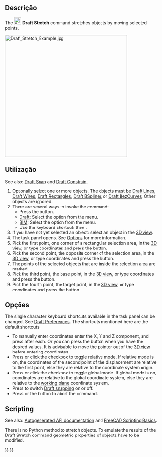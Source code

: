 <languages/>

<div class="mw-translate-fuzzy">
{{Docnav
|[[Draft_Trimex/pt-br|Aparar/Alargar]]
|[[Draft_Clone/pt-br|Clone]]
|[[Draft_Workbench/pt-br|Draft]]
|IconL=Draft_Trimex.svg
|IconR=Draft_Clone.svg
|IconC=Workbench_Draft.svg
}}
</div>

{{GuiCommand
|Name=Draft Stretch
|MenuLocation=Modification → Stretch<br>Modify → Stretch
|Workbenches=[[Draft_Workbench|Draft]], [[BIM_Workbench|BIM]]
|Shortcut={{KEY|S}} {{KEY|H}}
|Version=0.17
}}

<span id="Description"></span>
==Descrição== 

The [[Image:Draft_Stretch.svg|24px]] '''Draft Stretch''' command stretches objects by moving selected points.

[[Image:Draft_Stretch_Example.jpg|400px]]
{{Caption|Stretching three Draft Wires}}

<span id="Usage"></span>
==Utilização== 

See also: [[Draft_Snap|Draft Snap]] and [[Draft_Constrain|Draft Constrain]].

# Optionally select one or more objects. The objects must be [[Draft_Line|Draft Lines]], [[Draft_Wire|Draft Wires]], [[Draft_Rectangle|Draft Rectangles]], [[Draft_BSpline|Draft BSplines]] or [[Draft_BezCurve|Draft BezCurves]]. Other objects are ignored.
# There are several ways to invoke the command:
#* Press the {{Button|[[Image:Draft_Stretch.svg|16px]] [[Draft_Stretch|Stretch]]}} button.
#* [[Draft_Workbench|Draft]]: Select the {{MenuCommand|Modification → [[Image:Draft_Stretch.svg|16px]] Stretch}} option from the menu.
#* [[BIM_Workbench|BIM]]: Select the {{MenuCommand|Modify → [[Image:Draft_Stretch.svg|16px]] Stretch}} option from the menu.
#* Use the keyboard shortcut: {{KEY|S}} then {{KEY|H}}.
# If you have not yet selected an object: select an object in the [[3D_view|3D view]].
# The {{MenuCommand|Stretch}} task panel opens. See [[#Options|Options]] for more information.
# Pick the first point, one corner of a rectangular selection area, in the [[3D_view|3D view]], or type coordinates and press the {{Button|[[Image:Draft_AddPoint.svg|16px]] Enter point}} button.
# Pick the second point, the opposite corner of the selection area, in the [[3D_view|3D view]], or type coordinates and press the {{Button|[[Image:Draft_AddPoint.svg|16px]] Enter point}} button.
# The points of the selected objects that are inside the selection area are marked.
# Pick the third point, the base point, in the [[3D_view|3D view]], or type coordinates and press the {{Button|[[Image:Draft_AddPoint.svg|16px]] Enter point}} button.
# Pick the fourth point, the target point, in the [[3D_view|3D view]], or type coordinates and press the {{Button|[[Image:Draft_AddPoint.svg|16px]] Enter point}} button.

<span id="Options"></span>
==Opções== 

The single character keyboard shortcuts available in the task panel can be changed. See [[Draft_Preferences|Draft Preferences]]. The shortcuts mentioned here are the default shortcuts.

* To manually enter coordinates enter the X, Y and Z component, and press {{KEY|Enter}} after each. Or you can press the {{Button|[[Image:Draft_AddPoint.svg|16px]] Enter point}} button when you have the desired values. It is advisable to move the pointer out of the [[3D_view|3D view]] before entering coordinates.
* Press {{KEY|R}} or click the {{MenuCommand|Relative}} checkbox to toggle relative mode. If relative mode is on, the coordinates of the second point of the displacement are relative to the first point, else they are relative to the coordinate system origin.
* Press {{KEY|G}} or click the {{MenuCommand|Global}} checkbox to toggle global mode. If global mode is on, coordinates are relative to the global coordinate system, else they are relative to the [[Draft_SelectPlane|working plane]] coordinate system. {{Version|0.20}}
* Press {{KEY|S}} to switch [[Draft_Snap|Draft snapping]] on or off.
* Press {{KEY|Esc}} or the {{Button|Close}} button to abort the command.

==Scripting==

See also: [https://freecad.github.io/SourceDoc/ Autogenerated API documentation] and [[FreeCAD Scripting Basics|FreeCAD Scripting Basics]].

There is no Python method to stretch objects. To emulate the results of the Draft Stretch command geometric properties of objects have to be modified.


<div class="mw-translate-fuzzy">
{{Docnav
|[[Draft_Trimex/pt-br|Aparar/Alargar]]
|[[Draft_Clone/pt-br|Clone]]
|[[Draft_Workbench/pt-br|Draft]]
|IconL=Draft_Trimex.svg
|IconR=Draft_Clone.svg
|IconC=Workbench_Draft.svg
}}
</div>

{{Draft Tools navi{{#translation:}}}}
{{Userdocnavi{{#translation:}}}}